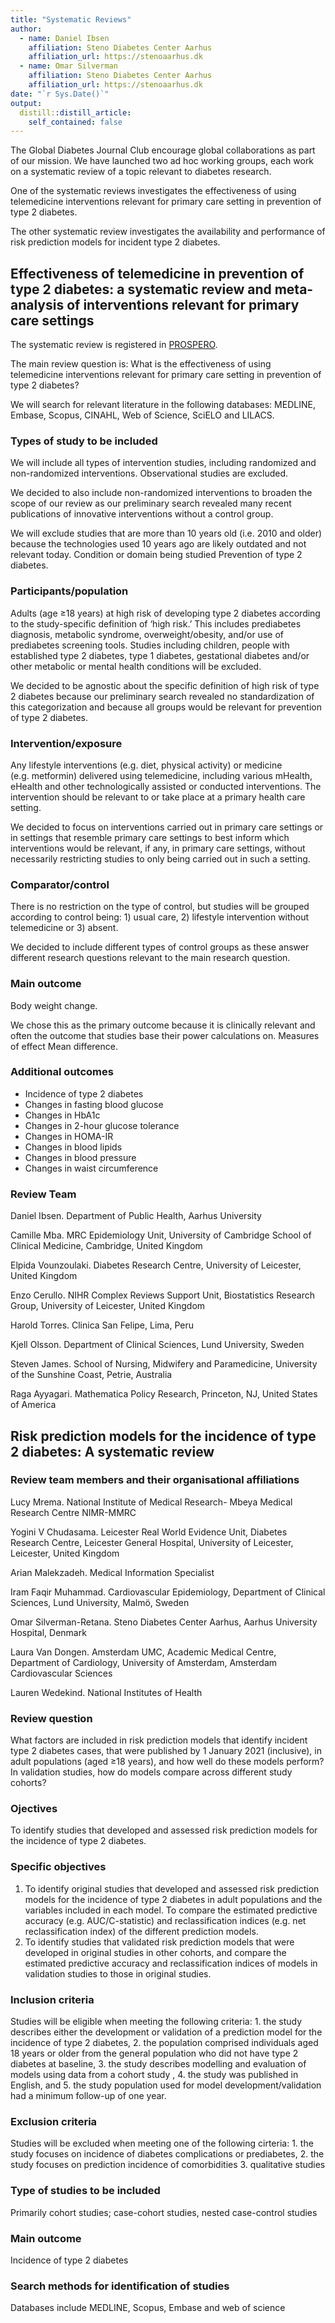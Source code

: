 ```yaml
---
title: "Systematic Reviews"
author:
  - name: Daniel Ibsen
    affiliation: Steno Diabetes Center Aarhus
    affiliation_url: https://stenoaarhus.dk
  - name: Omar Silverman
    affiliation: Steno Diabetes Center Aarhus
    affiliation_url: https://stenoaarhus.dk
date: "`r Sys.Date()`"
output:
  distill::distill_article:
    self_contained: false
---
```


The Global Diabetes Journal Club encourage global collaborations as part of our mission. We have launched two ad hoc working groups, each work on a systematic review of a topic relevant to diabetes research.

One of the systematic reviews investigates the effectiveness of using telemedicine interventions relevant for primary care setting in prevention of type 2 diabetes.

The other systematic review investigates the availability and performance of risk prediction models for incident type 2 diabetes.

## Effectiveness of telemedicine in prevention of type 2 diabetes: a systematic review and meta-analysis of interventions relevant for primary care settings
The systematic review is registered in [PROSPERO](https://www.crd.york.ac.uk/prospero/display_record.php?ID=CRD42020210829).

The main review question is: What is the effectiveness of using telemedicine interventions relevant for primary care setting in prevention of type 2 diabetes?

We will search for relevant literature in the following databases: MEDLINE, Embase, Scopus, CINAHL, Web of Science, SciELO and LILACS.

### Types of study to be included
We will include all types of intervention studies, including randomized and non-randomized interventions. Observational studies are excluded.

We decided to also include non-randomized interventions to broaden the scope of our review as our preliminary search revealed many recent publications of innovative interventions without a control group.

We will exclude studies that are more than 10 years old (i.e. 2010 and older) because the technologies used 10 years ago are likely outdated and not relevant today.
Condition or domain being studied
Prevention of type 2 diabetes.

### Participants/population
Adults (age ≥18 years) at high risk of developing type 2 diabetes according to the study-specific definition of ‘high risk.’ This includes prediabetes diagnosis, metabolic syndrome, overweight/obesity, and/or use of prediabetes screening tools. Studies including children, people with established type 2 diabetes, type 1 diabetes, gestational diabetes and/or other metabolic or mental health conditions will be excluded.

We decided to be agnostic about the specific definition of high risk of type 2 diabetes because our preliminary search revealed no standardization of this categorization and because all groups would be relevant for prevention of type 2 diabetes.

### Intervention/exposure
Any lifestyle interventions (e.g. diet, physical activity) or medicine (e.g. metformin) delivered using telemedicine, including various mHealth, eHealth and other technologically assisted or conducted interventions. The intervention should be relevant to or take place at a primary health care setting.

We decided to focus on interventions carried out in primary care settings or in settings that resemble primary care settings to best inform which interventions would be relevant, if any, in primary care settings, without necessarily restricting studies to only being carried out in such a setting.

### Comparator/control
There is no restriction on the type of control, but studies will be grouped according to control being: 1) usual care, 2) lifestyle intervention without telemedicine or 3) absent.

We decided to include different types of control groups as these answer different research questions relevant to the main research question.

### Main outcome
Body weight change.

We chose this as the primary outcome because it is clinically relevant and often the outcome that studies base their power calculations on.
Measures of effect
Mean difference.

### Additional outcomes
- Incidence of type 2 diabetes
- Changes in fasting blood glucose
- Changes in HbA1c
- Changes in 2-hour glucose tolerance
- Changes in HOMA-IR
- Changes in blood lipids
- Changes in blood pressure
- Changes in waist circumference

### Review Team
Daniel Ibsen. Department of Public Health, Aarhus University

Camille Mba. MRC Epidemiology Unit, University of Cambridge School of Clinical Medicine, Cambridge, United Kingdom

Elpida Vounzoulaki. Diabetes Research Centre, University of Leicester, United Kingdom

Enzo Cerullo. NIHR Complex Reviews Support Unit, Biostatistics Research Group, University of Leicester, United Kingdom

Harold Torres. Clinica San Felipe, Lima, Peru

Kjell Olsson. Department of Clinical Sciences, Lund University, Sweden

Steven James. School of Nursing, Midwifery and Paramedicine, University of the Sunshine Coast, Petrie, Australia

Raga Ayyagari. Mathematica Policy Research, Princeton, NJ, United States of America

## Risk prediction models for the incidence of type 2 diabetes: A systematic review

### Review team members and their organisational affiliations
Lucy Mrema. National Institute of Medical Research- Mbeya Medical Research Centre NIMR-MMRC

Yogini V Chudasama. Leicester Real World Evidence Unit, Diabetes Research Centre, Leicester General
Hospital, University of Leicester, Leicester, United Kingdom

Arian Malekzadeh. Medical Information Specialist

Iram Faqir Muhammad. Cardiovascular Epidemiology, Department of Clinical Sciences, Lund University,
Malmö, Sweden

Omar Silverman-Retana. Steno Diabetes Center Aarhus, Aarhus University Hospital, Denmark

Laura Van Dongen. Amsterdam UMC, Academic Medical Centre, Department of Cardiology, University of
Amsterdam, Amsterdam Cardiovascular Sciences

Lauren Wedekind. National Institutes of Health

### Review question
What factors are included in risk prediction models that identify incident type 2 diabetes cases, that were published 
by 1 January 2021 (inclusive), in adult populations (aged ≥18 years), and how well do these models perform? 
In validation studies, how do models compare across different study cohorts? 

### Ojectives
To identify studies that developed and assessed risk prediction models for the incidence of type 2 diabetes.

### Specific objectives
1. To identify original studies that developed and assessed risk prediction models for the incidence of type 2 diabetes
   in adult populations and the variables included in each model. To compare the estimated predictive accuracy 
   (e.g. AUC/C-statistic) and reclassification indices (e.g. net reclassification index) of the different prediction models. 
2. To identify studies that validated risk prediction models that were developed in original studies in other cohorts,
   and compare the estimated predictive accuracy and reclassification indices of models in validation studies to those in 
   original studies. 
 
### Inclusion criteria 
Studies will be eligible when meeting the following criteria:
1.	the study describes either the development or validation of a prediction model for the incidence of type 2 diabetes,
2.	the population comprised individuals aged 18 years or older from the general population who did not have type 2 diabetes
    at baseline, 
3.  the study describes modelling and evaluation of models using data from a cohort study  ,
4.	the study was published in English, and
5.	the study population used for model development/validation had a minimum follow-up of one year.

### Exclusion criteria
Studies will be excluded when meeting one of the following cirteria:
1.	the study focuses on incidence of diabetes complications or prediabetes,
2.	the study focuses on prediction incidence of comorbidities
3.	qualitative studies

### Type of studies to be included
Primarily cohort studies; case-cohort studies, nested case-control studies

### Main outcome
Incidence of type 2 diabetes

### Search methods for identification of studies  
Databases include MEDLINE, Scopus, Embase and web of science
